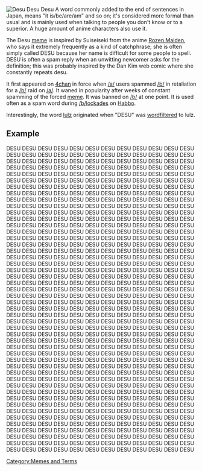 [[Image:DesuDesu.gif|frame|right|Desu Desu Desu]]
A word commonly added to the end of sentences in Japan, means "it is/be/are/am" and so on; it's considered more formal than usual and is mainly used when talking to people you don't know or to a superior. A huge amount of anime characters also use it.

The Desu [[meme]] is inspired by Suiseiseki from the anime [[Rozen Maiden]], who says it extremely frequently as a kind of catchphrase; she is often simply called DESU because her name is difficult for some people to spell. DESU is often a spam reply when an unwitting newcomer asks for the definition; this was probably inspired by the Dan Kim web comic where she constantly repeats desu.

It first appeared on [[4chan]] in force when [[/a/]] users spammed [[/b/]] in retaliation for a [[/b/]] raid on [[/a/]]. It waned in popularity after weeks of constant spamming of the forced [[meme]]. It was banned on [[/b/]] at one point. It is used often as a spam word during [[/b/]]lockades on [[Habbo Hotel|Habbo]].

Interestingly, the word [[lulz]] originated when "DESU" was [[Wordfilter|wordfiltered]] to lulz.

== Example==
DESU DESU DESU DESU DESU DESU DESU DESU DESU DESU DESU DESU DESU DESU DESU DESU DESU DESU DESU DESU DESU DESU DESU DESU DESU DESU DESU DESU DESU DESU DESU DESU DESU DESU DESU DESU DESU DESU DESU DESU DESU DESU DESU DESU DESU DESU DESU DESU DESU DESU DESU DESU DESU DESU DESU DESU DESU DESU DESU DESU DESU DESU DESU DESU DESU DESU DESU DESU DESU DESU DESU DESU DESU DESU DESU DESU DESU DESU DESU DESU DESU DESU DESU DESU DESU DESU DESU DESU DESU DESU DESU DESU DESU DESU DESU DESU DESU DESU DESU DESU DESU DESU DESU DESU DESU DESU DESU DESU DESU DESU DESU DESU DESU DESU DESU DESU DESU DESU DESU DESU DESU DESU DESU DESU DESU DESU DESU DESU DESU DESU DESU DESU DESU DESU DESU DESU DESU DESU DESU DESU DESU DESU DESU DESU DESU DESU DESU DESU DESU DESU DESU DESU DESU DESU DESU DESU DESU DESU DESU DESU DESU DESU DESU DESU DESU DESU DESU DESU DESU DESU DESU DESU DESU DESU DESU DESU DESU DESU DESU DESU DESU DESU DESU DESU DESU DESU DESU DESU DESU DESU DESU DESU DESU DESU DESU DESU DESU DESU DESU DESU DESU DESU DESU DESU DESU DESU DESU DESU DESU DESU DESU DESU DESU DESU DESU DESU DESU DESU DESU DESU DESU DESU DESU DESU DESU DESU DESU DESU DESU DESU DESU DESU DESU DESU DESU DESU DESU DESU DESU DESU DESU DESU DESU DESU DESU DESU DESU DESU DESU DESU DESU DESU DESU DESU DESU DESU DESU DESU DESU DESU DESU DESU DESU DESU DESU DESU DESU DESU DESU DESU DESU DESU DESU DESU DESU DESU DESU DESU DESU DESU DESU DESU DESU DESU DESU DESU DESU DESU DESU DESU DESU DESU DESU DESU DESU DESU DESU DESU DESU DESU DESU DESU DESU DESU DESU DESU DESU DESU DESU DESU DESU DESU DESU DESU DESU DESU DESU DESU DESU DESU DESU DESU DESU DESU DESU DESU DESU DESU DESU DESU DESU DESU DESU DESU DESU DESU DESU DESU DESU DESU DESU DESU DESU DESU DESU DESU DESU DESU DESU DESU DESU DESU DESU DESU DESU DESU DESU DESU DESU DESU DESU DESU DESU DESU DESU DESU DESU DESU DESU DESU DESU DESU DESU DESU DESU DESU DESU DESU DESU DESU DESU DESU DESU DESU DESU DESU DESU DESU DESU DESU DESU DESU DESU DESU DESU DESU DESU DESU DESU DESU DESU DESU DESU DESU DESU DESU DESU DESU DESU DESU DESU DESU DESU DESU DESU DESU DESU DESU DESU DESU DESU DESU DESU DESU DESU DESU DESU DESU DESU DESU DESU DESU DESU DESU DESU DESU DESU DESU DESU DESU DESU DESU DESU DESU DESU DESU DESU DESU DESU DESU DESU DESU DESU DESU DESU DESU DESU DESU DESU DESU DESU DESU DESU DESU DESU DESU DESU DESU DESU DESU DESU DESU DESU DESU DESU DESU DESU DESU DESU DESU DESU DESU DESU DESU DESU DESU DESU DESU DESU DESU DESU DESU DESU DESU DESU DESU DESU DESU DESU DESU DESU DESU DESU DESU DESU DESU DESU DESU DESU DESU DESU DESU DESU DESU DESU DESU DESU DESU DESU DESU DESU DESU DESU DESU DESU DESU DESU DESU DESU DESU DESU DESU DESU DESU DESU DESU DESU DESU DESU DESU DESU DESU DESU DESU DESU DESU DESU DESU DESU DESU DESU DESU DESU DESU DESU DESU DESU DESU DESU DESU DESU DESU DESU DESU DESU DESU DESU DESU DESU DESU DESU DESU DESU DESU DESU DESU

[[Category:Memes and Terms]]
